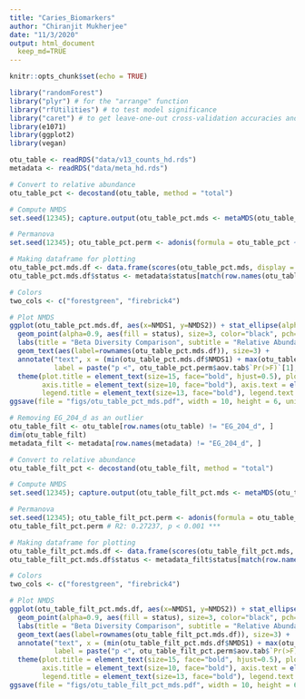 ```yaml
---
title: "Caries_Biomarkers"
author: "Chiranjit Mukherjee"
date: "11/3/2020"
output: html_document
  keep_md=TRUE
---
```


```r
knitr::opts_chunk$set(echo = TRUE)
```

```r
library("randomForest")
library("plyr") # for the "arrange" function
library("rfUtilities") # to test model significance
library("caret") # to get leave-one-out cross-validation accuracies and also contains the nearZeroVar function
library(e1071)
library(ggplot2)
library(vegan)
```


```r
otu_table <- readRDS("data/v13_counts_hd.rds")
metadata <- readRDS("data/meta_hd.rds")
```



```r

# Convert to relative abundance
otu_table_pct <- decostand(otu_table, method = "total")

# Compute NMDS
set.seed(12345); capture.output(otu_table_pct.mds <- metaMDS(otu_table_pct, trymax = 200, autotransform = F, wascores = F))

# Permanova
set.seed(12345); otu_table_pct.perm <- adonis(formula = otu_table_pct ~ metadata$status) # R2 0.25679, p < 0.001***

# Making dataframe for plotting
otu_table_pct.mds.df <- data.frame(scores(otu_table_pct.mds, display = 'sites'))
otu_table_pct.mds.df$status <- metadata$status[match(row.names(otu_table_pct.mds.df), row.names(metadata))]

# Colors
two_cols <- c("forestgreen", "firebrick4")
```


```r
# Plot NMDS
ggplot(otu_table_pct.mds.df, aes(x=NMDS1, y=NMDS2)) + stat_ellipse(alpha=0.8, aes(color=status), show.legend = F, lwd=0.2) + 
  geom_point(alpha=0.9, aes(fill = status), size=3, color="black", pch=21, stroke=0.2) + scale_fill_manual(values=two_cols) + scale_color_manual(values=two_cols) + 
  labs(title = "Beta Diversity Comparison", subtitle = "Relative Abundance", fill="Subject state") +
  geom_text(aes(label=rownames(otu_table_pct.mds.df)), size=3) + 
  annotate("text", x = (min(otu_table_pct.mds.df$NMDS1) + max(otu_table_pct.mds.df$NMDS1))/2, y = max(otu_table_pct.mds.df$NMDS2), 
           label = paste("p <", otu_table_pct.perm$aov.tab$`Pr(>F)`[1], "(PERMANOVA)", sep=" ")) + theme_classic() +
  theme(plot.title = element_text(size=15, face="bold", hjust=0.5), plot.subtitle = element_text(size=10, hjust=0.5), 
        axis.title = element_text(size=10, face="bold"), axis.text = element_text(size=8, face="bold"), legend.position="bottom", axis.line = element_line(size = 0.3),
        legend.title = element_text(size=13, face="bold"), legend.text = element_text(size = 11))
ggsave(file = "figs/otu_table_pct_mds.pdf", width = 10, height = 6, units = "in")
```




```r
# Removing EG_204_d as an outlier
otu_table_filt <- otu_table[row.names(otu_table) != "EG_204_d", ]
dim(otu_table_filt)
metadata_filt <- metadata[row.names(metadata) != "EG_204_d", ]
```

```r

# Convert to relative abundance
otu_table_filt_pct <- decostand(otu_table_filt, method = "total")

# Compute NMDS
set.seed(12345); capture.output(otu_table_filt_pct.mds <- metaMDS(otu_table_filt_pct, trymax = 200, autotransform = F, wascores = F))

# Permanova
set.seed(12345); otu_table_filt_pct.perm <- adonis(formula = otu_table_filt_pct ~ metadata_filt$status) # R2 0.25679, p < 0.001***
otu_table_filt_pct.perm # R2: 0.27237, p < 0.001 ***

# Making dataframe for plotting
otu_table_filt_pct.mds.df <- data.frame(scores(otu_table_filt_pct.mds, display = 'sites'))
otu_table_filt_pct.mds.df$status <- metadata_filt$status[match(row.names(otu_table_filt_pct.mds.df), row.names(metadata_filt))]

# Colors
two_cols <- c("forestgreen", "firebrick4")

```

```r

# Plot NMDS
ggplot(otu_table_filt_pct.mds.df, aes(x=NMDS1, y=NMDS2)) + stat_ellipse(alpha=0.8, aes(color=status), show.legend = F, lwd=0.2) + 
  geom_point(alpha=0.9, aes(fill = status), size=3, color="black", pch=21, stroke=0.2) + scale_fill_manual(values=two_cols) + scale_color_manual(values=two_cols) + 
  labs(title = "Beta Diversity Comparison", subtitle = "Relative Abundance", fill="Subject state") +
  geom_text(aes(label=rownames(otu_table_filt_pct.mds.df)), size=3) + 
  annotate("text", x = (min(otu_table_filt_pct.mds.df$NMDS1) + max(otu_table_filt_pct.mds.df$NMDS1))/2, y = max(otu_table_filt_pct.mds.df$NMDS2), 
           label = paste("p <", otu_table_filt_pct.perm$aov.tab$`Pr(>F)`[1], "(PERMANOVA)", sep=" ")) + theme_classic() +
  theme(plot.title = element_text(size=15, face="bold", hjust=0.5), plot.subtitle = element_text(size=10, hjust=0.5), 
        axis.title = element_text(size=10, face="bold"), axis.text = element_text(size=8, face="bold"), legend.position="bottom", axis.line = element_line(size = 0.3),
        legend.title = element_text(size=13, face="bold"), legend.text = element_text(size = 11))
ggsave(file = "figs/otu_table_filt_pct_mds.pdf", width = 10, height = 6, units = "in")
```

